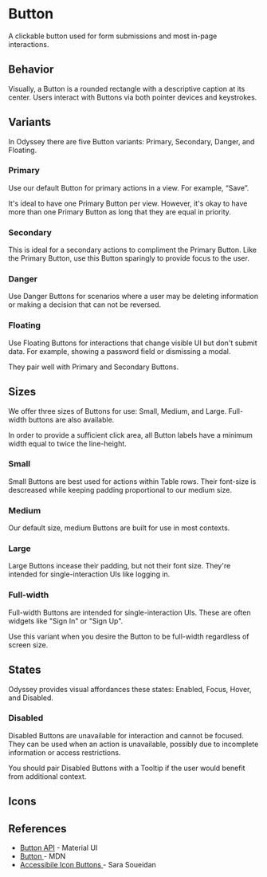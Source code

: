 
<Meta anchor />

# Button

A clickable button used for form submissions and most in-page interactions.

## Behavior

Visually, a Button is a rounded rectangle with a descriptive caption at its center. Users interact with Buttons via both pointer devices and keystrokes.

## Variants

In Odyssey there are five Button variants: Primary, Secondary, Danger, and Floating.

### Primary

Use our default Button for primary actions in a view. For example, “Save”.

It's ideal to have one Primary Button per view. However, it's okay to have more than one Primary Button as long that they are equal in priority.

<Canvas>
  <Story id="mui-components-button--button-primary" />
</Canvas>

### Secondary

This is ideal for a secondary actions to compliment the Primary Button. Like the Primary Button, use this Button sparingly to provide focus to the user.

<Canvas>
  <Story id="mui-components-button--button-secondary" />
</Canvas>

### Danger

Use Danger Buttons for scenarios where a user may be deleting information or making a decision that can not be reversed.

<Canvas>
  <Story id="mui-components-button--button-danger" />
</Canvas>

### Floating

Use Floating Buttons for interactions that change visible UI but don't submit data. For example, showing a password field or dismissing a modal.

They pair well with Primary and Secondary Buttons.

<Canvas>
  <Story id="mui-components-button--button-floating" />
</Canvas>

## Sizes

We offer three sizes of Buttons for use: Small, Medium, and Large. Full-width buttons are also available.

In order to provide a sufficient click area, all Button labels have a minimum width equal to twice the line-height.

### Small

Small Buttons are best used for actions within Table rows. Their font-size is descreased while keeping padding proportional to our medium size.

<Canvas>
  <Story id="mui-components-button--button-small" />
</Canvas>

### Medium

Our default size, medium Buttons are built for use in most contexts.

<Canvas>
  <Story id="mui-components-button--button-medium" />
</Canvas>

### Large

Large Buttons incease their padding, but not their font size. They're intended for single-interaction UIs like logging in.

<Canvas>
  <Story id="mui-components-button--button-large" />
</Canvas>

### Full-width

Full-width Buttons are intended for single-interaction UIs. These are often widgets like "Sign In" or "Sign Up".

Use this variant when you desire the Button to be full-width regardless of screen size.

<Canvas>
  <Story id="mui-components-button--button-full-width" />
</Canvas>

## States

Odyssey provides visual affordances these states: Enabled, Focus, Hover, and Disabled.

### Disabled

Disabled Buttons are unavailable for interaction and cannot be focused. They can be used when an action is unavailable, possibly due to incomplete information or access restrictions.

You should pair Disabled Buttons with a Tooltip if the user would benefit from additional context.

<Canvas>
  <Story id="mui-components-button--button-primary-disabled" />
</Canvas>

## Icons

<Canvas>
  <Story id="mui-components-button--button-with-icon" />
</Canvas>

<Canvas>
  <Story id="mui-components-button--icon-only" />
</Canvas>

## References

- <a href="https://mui.com/material-ui/api/button/">Button API</a> - Material UI
- <a href="https://developer.mozilla.org/en-US/docs/Web/HTML/Element/button">
    Button
  </a> - MDN
- <a href="https://www.sarasoueidan.com/blog/accessible-icon-buttons/">
    Accessibile Icon Buttons
  </a> - Sara Soueidan
